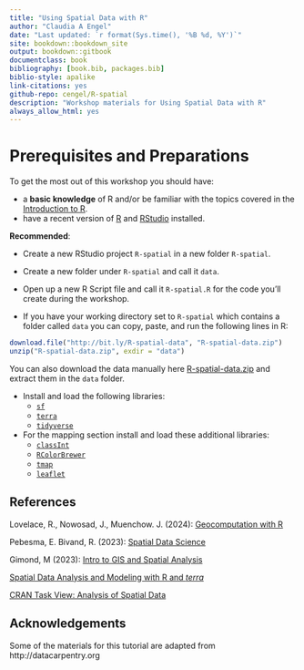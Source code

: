 ```yaml
--- 
title: "Using Spatial Data with R"
author: "Claudia A Engel"
date: "Last updated: `r format(Sys.time(), '%B %d, %Y')`"
site: bookdown::bookdown_site
output: bookdown::gitbook
documentclass: book
bibliography: [book.bib, packages.bib]
biblio-style: apalike
link-citations: yes
github-repo: cengel/R-spatial
description: "Workshop materials for Using Spatial Data with R"
always_allow_html: yes
---
```



# Prerequisites and Preparations {-}

To get the most out of this workshop you should have:

- a **basic knowledge** of R and/or be familiar with the topics covered in the [Introduction to R](https://cengel.github.io/R-intro/).
- have a recent version of [R](https://cran.r-project.org/) and [RStudio](https://www.rstudio.com/) installed. 

**Recommended**: 

- Create a new RStudio project `R-spatial` in a new folder `R-spatial`.

- Create a new folder under `R-spatial` and call it `data`. 

- Open up a new R Script file and call it `R-spatial.R` for the code you'll create during the workshop.

- If you have your working directory set to `R-spatial` which contains a folder called `data` you can copy, paste, and run the following lines in R:

```r
download.file("http://bit.ly/R-spatial-data", "R-spatial-data.zip")
unzip("R-spatial-data.zip", exdir = "data")
```

You can also download the data manually here [R-spatial-data.zip](https://github.com/cengel/R-spatial/raw/master/data/R-spatial-data.zip) and extract them in the `data` folder.
 
- Install and load the following libraries: 
    - [`sf`](https://cran.r-project.org/package=sf) 
    - [`terra`](https://cran.r-project.org/package=terra)
    - [`tidyverse`](https://cran.r-project.org/package=tidyverse)

- For the mapping section install and load these additional libraries:
    - [`classInt`](https://cran.r-project.org/package=classInt)
    - [`RColorBrewer`](https://cran.r-project.org/package=RColorBrewer)
    - [`tmap`](https://cran.r-project.org/package=tmap)
    - [`leaflet`](https://cran.r-project.org/package=leaflet)

## References {-}

Lovelace, R., Nowosad, J., Muenchow. J. (2024): [Geocomputation with R](https://r.geocompx.org/)

Pebesma, E. Bivand, R. (2023): [Spatial Data Science](https://r-spatial.org/book/)

Gimond, M (2023): [Intro to GIS and Spatial Analysis](https://mgimond.github.io/Spatial/index.html)

[Spatial Data Analysis and Modeling with R and *terra*](http://www.rspatial.org/index.html)

[CRAN Task View: Analysis of Spatial Data](https://CRAN.R-project.org/view=Spatial)


## Acknowledgements {-}
Some of the materials for this tutorial are adapted from http://datacarpentry.org 
